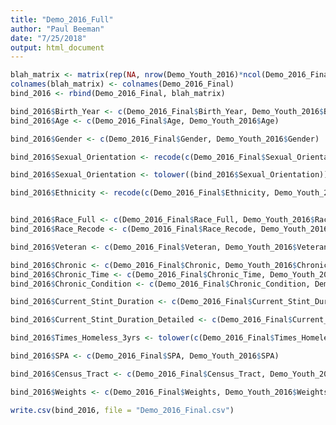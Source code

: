 ```yaml
---
title: "Demo_2016_Full"
author: "Paul Beeman"
date: "7/25/2018"
output: html_document
---
```


```r
blah_matrix <- matrix(rep(NA, nrow(Demo_Youth_2016)*ncol(Demo_2016_Final)), nrow = nrow(Demo_Youth_2016))
colnames(blah_matrix) <- colnames(Demo_2016_Final)
bind_2016 <- rbind(Demo_2016_Final, blah_matrix)

```

```r
bind_2016$Birth_Year <- c(Demo_2016_Final$Birth_Year, Demo_Youth_2016$Birth_Year)
bind_2016$Age <- c(Demo_2016_Final$Age, Demo_Youth_2016$Age)
```

```r
bind_2016$Gender <- c(Demo_2016_Final$Gender, Demo_Youth_2016$Gender)

bind_2016$Sexual_Orientation <- recode(c(Demo_2016_Final$Sexual_Orientation, Demo_Youth_2016$Sexual_Orientation), "Unsure/questioning" = "Unsure / questioning")

bind_2016$Sexual_Orientation <- tolower((bind_2016$Sexual_Orientation))

```

```r
bind_2016$Ethnicity <- recode(c(Demo_2016_Final$Ethnicity, Demo_Youth_2016$Ethnicity), "Other" = "Other Ethnicity")


bind_2016$Race_Full <- c(Demo_2016_Final$Race_Full, Demo_Youth_2016$Race_Full)
bind_2016$Race_Recode <- c(Demo_2016_Final$Race_Recode, Demo_Youth_2016$Race_Recode)


```

```r
bind_2016$Veteran <- c(Demo_2016_Final$Veteran, Demo_Youth_2016$Veteran)


```

```r
bind_2016$Chronic <- c(Demo_2016_Final$Chronic, Demo_Youth_2016$Chronic)
bind_2016$Chronic_Time <- c(Demo_2016_Final$Chronic_Time, Demo_Youth_2016$Chronic_Time)
bind_2016$Chronic_Condition <- c(Demo_2016_Final$Chronic_Condition, Demo_Youth_2016$Chronic_Condition)


```

```r
bind_2016$Current_Stint_Duration <- c(Demo_2016_Final$Current_Stint_Duration, Demo_Youth_2016$Current_Stint_Duration)

bind_2016$Current_Stint_Duration_Detailed <- c(Demo_2016_Final$Current_Stint_Duration_Detailed, Demo_Youth_2016$Current_Stint_Duration_Detailed)

bind_2016$Times_Homeless_3yrs <- tolower(c(Demo_2016_Final$Times_Homeless_3yrs, Demo_Youth_2016$Times_Homeless_3yrs))

bind_2016$SPA <- c(Demo_2016_Final$SPA, Demo_Youth_2016$SPA)

bind_2016$Census_Tract <- c(Demo_2016_Final$Census_Tract, Demo_Youth_2016$Census_Tract)

bind_2016$Weights <- c(Demo_2016_Final$Weights, Demo_Youth_2016$Weights)

```

```r
write.csv(bind_2016, file = "Demo_2016_Final.csv")


```